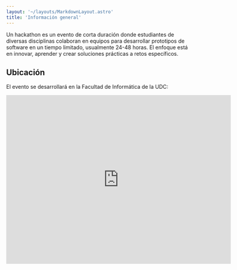 ```yaml
---
layout: '~/layouts/MarkdownLayout.astro'
title: 'Información general'
---
```


Un hackathon es un evento de corta duración donde estudiantes de diversas disciplinas colaboran 
en equipos para desarrollar prototipos de software en un tiempo limitado, usualmente 24-48 horas. El enfoque está 
en innovar, aprender y crear soluciones prácticas a retos específicos.

## Ubicación

El evento se desarrollará en la Facultad de Informática de la UDC:

<div class="google-maps">
  <iframe
    src="https://www.google.com/maps/embed/v1/place?key=AIzaSyDfcUQNBYRdp7KDVuD9Oz2IrDjYPPvBo0I&q=FIC+UDC"
    width="600"
    height="450"
    style="border:0;"
    allowfullscreen=""
    loading="lazy"
  ></iframe>
</div>